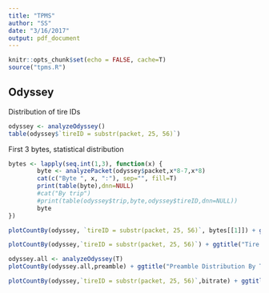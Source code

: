 ```yaml
---
title: "TPMS"
author: "SS"
date: "3/16/2017"
output: pdf_document
---
```


```r
knitr::opts_chunk$set(echo = FALSE, cache=T)
source("tpms.R")
```

## Odyssey

Distribution of tire IDs

```r
odyssey <- analyzeOdyssey()
table(odyssey$`tireID = substr(packet, 25, 56)`)
```

First 3 bytes, statistical distribution

```r
bytes <- lapply(seq.int(1,3), function(x) {
        byte <- analyzePacket(odyssey$packet,x*8-7,x*8)
        cat(c("Byte ", x, ":"), sep="", fill=T)
        print(table(byte),dnn=NULL)
        #cat("By trip")
        #print(table(odyssey$trip,byte,odyssey$tireID,dnn=NULL))
        byte
})
```

```r
plotCountBy(odyssey, `tireID = substr(packet, 25, 56)`, bytes[[1]]) + ggtitle("Byte 1 Distribution By Tire ID")
```

```r
plotCountBy(odyssey,`tireID = substr(packet, 25, 56)`) + ggtitle("Tire Distribution By Trip")
```

```r
odyssey.all <- analyzeOdyssey(T)
plotCountBy(odyssey.all,preamble) + ggtitle("Preamble Distribution By Trip")
```

```r
plotCountBy(odyssey,`tireID = substr(packet, 25, 56)`,bitrate) + ggtitle("Tire ID Distribution By Bitrate")
```